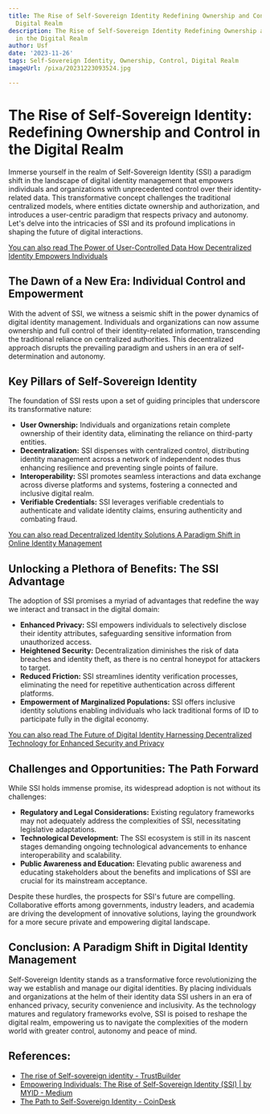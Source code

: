 ```yaml
---
title: The Rise of Self-Sovereign Identity Redefining Ownership and Control in the
  Digital Realm
description: The Rise of Self-Sovereign Identity Redefining Ownership and Control
  in the Digital Realm
author: Usf
date: '2023-11-26'
tags: Self-Sovereign Identity, Ownership, Control, Digital Realm
imageUrl: /pixa/20231223093524.jpg

---
```

# The Rise of Self-Sovereign Identity: Redefining  Ownership and  Control in the Digital Realm

Immerse yourself in the realm of Self-Sovereign Identity  (SSI) a paradigm shift in the landscape of digital identity management that empowers  individuals and  organizations with unprecedented control over their identity-related data. This transformative concept challenges the traditional centralized models, where entities dictate ownership and authorization, and introduces a user-centric paradigm that respects  privacy and  autonomy. Let's delve into the intricacies of SSI and its profound implications in shaping the future of digital interactions.

[You can also read The Power of User-Controlled Data How Decentralized Identity Empowers Individuals](The%20Power%20of%20User-Controlled%20Data%20How%20Decentralized%20Identity%20Empowers%20Individuals)


## The Dawn of a New Era: Individual Control  and Empowerment

With the advent of SSI, we witness a seismic shift in the power dynamics of digital identity management. Individuals and organizations can now assume ownership and full control of their identity-related information, transcending the traditional reliance on centralized authorities. This decentralized approach disrupts the prevailing paradigm and ushers in  an era of self-determination and autonomy.

##  Key Pillars  of Self-Sovereign Identity

The foundation of SSI rests upon a set of guiding  principles that underscore its transformative  nature:

* **User Ownership:** Individuals and organizations retain complete ownership of their identity data, eliminating the  reliance on third-party entities.
*  **Decentralization:** SSI dispenses  with centralized control, distributing identity  management across a network of independent nodes thus enhancing resilience and preventing single points of failure.
* **Interoperability:** SSI promotes seamless interactions and data exchange across diverse  platforms and systems, fostering a connected and inclusive digital realm.
* **Verifiable Credentials:** SSI leverages verifiable  credentials to authenticate and validate identity claims, ensuring  authenticity and combating fraud.

[You  can also read Decentralized Identity Solutions A Paradigm Shift  in Online Identity Management](Decentralized%20Identity%20Solutions%20A%20Paradigm%20Shift%20in%20Online%20Identity%20Management)


## Unlocking a Plethora of Benefits: The SSI  Advantage

The adoption of SSI promises a myriad of advantages that redefine the way we interact and transact  in the digital domain:

* **Enhanced  Privacy:** SSI empowers individuals to  selectively disclose their  identity attributes, safeguarding  sensitive information from  unauthorized access.
* **Heightened Security:**  Decentralization diminishes the risk of data breaches and identity theft, as there is no central honeypot for  attackers  to target.
* **Reduced Friction:** SSI streamlines identity verification processes,  eliminating  the  need for repetitive authentication across different platforms.
* **Empowerment of Marginalized Populations:** SSI offers inclusive identity solutions enabling individuals who lack traditional  forms of ID to participate  fully  in the digital economy.

[You can also read The Future of Digital Identity  Harnessing Decentralized Technology for Enhanced Security  and Privacy](The%20Future%20of%20Digital%20Identity%20Harnessing%20Decentralized%20Technology%20for%20Enhanced%20Security%20and%20Privacy)


## Challenges and Opportunities: The Path Forward

While  SSI holds immense promise,  its widespread adoption is  not without its challenges:

* **Regulatory  and Legal Considerations:** Existing regulatory frameworks may not adequately address the complexities of SSI, necessitating legislative adaptations.
* **Technological Development:** The SSI ecosystem is still in its nascent stages demanding ongoing technological advancements to enhance interoperability and  scalability.
* **Public Awareness and Education:** Elevating public awareness and educating stakeholders about the benefits and  implications of SSI  are crucial for its mainstream acceptance.

Despite these hurdles,  the prospects for SSI's future are compelling. Collaborative  efforts among governments, industry leaders, and  academia are driving the development of innovative solutions, laying the groundwork for a more secure  private and empowering digital landscape.

## Conclusion: A  Paradigm  Shift in Digital Identity Management

Self-Sovereign Identity stands as a transformative force revolutionizing the way we establish and manage our  digital identities. By placing individuals and organizations at the helm of their identity data  SSI ushers in an  era of enhanced privacy, security convenience and inclusivity. As  the technology matures and regulatory frameworks evolve, SSI is poised to reshape the digital realm, empowering us  to  navigate the complexities of the modern world with greater control, autonomy and peace of mind.

## References:
- [The rise of Self-sovereign identity - TrustBuilder](https://www.trustbuilder.com/self-sovereign-identity)
- [Empowering Individuals: The Rise of Self-Sovereign Identity (SSI) | by MYID - Medium](https://medium.com/@My-ID/empowering-individuals-the-rise-of-self-sovereign-identity-ssi-5a0e81b631e6)
- [The Path to Self-Sovereign Identity - CoinDesk](https://www.coindesk.com/markets/2016/04/27/the-path-to-self-sovereign-identity/)
